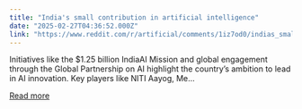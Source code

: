 ```yaml
---
title: "India's small contribution in artificial intelligence"
date: "2025-02-27T04:36:52.000Z"
link: "https://www.reddit.com/r/artificial/comments/1iz7od0/indias_small_contribution_in_artificial/"
---
```


Initiatives like the $1.25 billion IndiaAI Mission and global engagement through the Global Partnership on AI highlight the country’s ambition to lead in AI innovation. Key players like NITI Aayog, Me...

[Read more](https://www.reddit.com/r/artificial/comments/1iz7od0/indias_small_contribution_in_artificial/)

